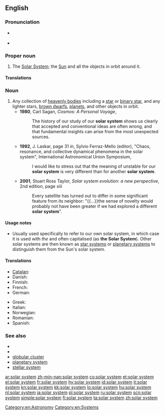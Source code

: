 {{also|Solar System}}
==English==
{{wikipedia}}

===Pronunciation===
* {{a|UK}} {{IPA|/ˈsəʊl.ə ˌsɪs.təm/}}
* {{a|US}} {{IPA|/ˈsoʊ.lɚ ˌsɪs.təm/}}

===Proper noun===
{{en-proper noun|[[solar]] [[system]]}}

# The [[Solar System]]; the [[Sun]] and all the objects in orbit around it.

====Translations====
{{trans-see|Solar System}}

===Noun===
{{en-noun|sg=[[solar]] [[system]]}}

# Any collection of [[heavenly bodies]] including a [[star]] or [[binary star]], and any lighter stars, [[brown dwarf]]s, [[planet]]s, and other objects in orbit.
#* '''1980''', Carl Sagan, ''Cosmos: A Personal Voyage'',
#*: The history of our study of our '''solar system''' shows us clearly that accepted and conventional ideas are often wrong, and that fundamental insights can arise from the most unexpected sources.
#* '''1992''', J. Laskar, page 31 ''in'', Sylvio Ferraz-Mello (editor), "Chaos, resonance, and collective dynamical phenomena in the solar system", International Astronomical Union Symposium,
#*: I would like to stress out that the meaning of unstable for our '''solar system''' is very different than for another '''solar system'''.
#* '''2001''', Stuart Ross Taylor, ''Solar system evolution: a new perspective'', 2nd edition, page xiii
#*: Every satellite has turned out to differ in some significant feature from its neighbor: "{{...}}the sense of novelty would probably not have been greater if we had explored a different '''solar system'''".

====Usage notes====
* Usually used specifically to refer to our own solar system, in which case it is used with ''the'' and often capitalised (as '''the Solar System'''). Other solar systems are then known as [[star system]]s or [[planetary system]]s to distinguish them from the Sun's solar system.

====Translations====
{{trans-top|any collection of heavenly bodies orbiting a star}}
* [[Catalan]]: {{t|ca|sistema solar|m}}
* Danish: {{t|da|solsystem|n}}
* Finnish: {{t+|fi|aurinkokunta}}
* French: {{t|fr|système solaire|m}}
* German: {{t|de|Sonnensystem|n}}
{{trans-mid}}
* Greek: {{t+|el|ηλιακό σύστημα|n|tr=iliakó sýstima}}
* Italian: {{t|it|sistema solare|m}}
* Norwegian: {{t+|no|solsystem|n}}
* Romanian: {{t|ro|sistem solar|n}}
* Spanish: {{t|es|sistema solar|m}}
{{trans-bottom}}

===See also===
* {{list|en|planets of the solar system}}
* {{list|en|dwarf planets of the solar system}}
* [[globular cluster]]
* [[planetary system]]
* [[stellar system]]

[[Category:en:Astronomy]]
[[Category:en:Systems]]

[[ar:solar system]]
[[zh-min-nan:solar system]]
[[co:solar system]]
[[et:solar system]]
[[el:solar system]]
[[fr:solar system]]
[[hy:solar system]]
[[id:solar system]]
[[it:solar system]]
[[kn:solar system]]
[[kk:solar system]]
[[lo:solar system]]
[[hu:solar system]]
[[nl:solar system]]
[[ja:solar system]]
[[pl:solar system]]
[[ru:solar system]]
[[scn:solar system]]
[[simple:solar system]]
[[fi:solar system]]
[[ta:solar system]]
[[zh:solar system]]